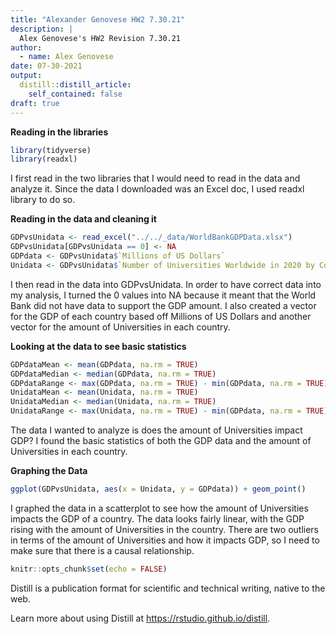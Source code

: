 ```yaml
---
title: "Alexander Genovese HW2 7.30.21"
description: |
  Alex Genovese's HW2 Revision 7.30.21
author:
  - name: Alex Genovese
date: 07-30-2021
output:
  distill::distill_article:
    self_contained: false
draft: true
---
```

**Reading in the libraries**
```r
library(tidyverse)
library(readxl)
```
I first read in the two libraries that I would need to read in the data and 
analyze it. Since the data I downloaded was an Excel doc, I used readxl 
library to do so.

**Reading in the data and cleaning it**
```r
GDPvsUnidata <- read_excel("../../_data/WorldBankGDPData.xlsx")
GDPvsUnidata[GDPvsUnidata == 0] <- NA
GDPdata <- GDPvsUnidata$`Millions of US Dollars`
Unidata <- GDPvsUnidata$`Number of Universities Worldwide in 2020 by Country`
```
I then read in the data into GDPvsUnidata. In order to have correct data into my 
analysis, I turned the 0 values into NA because it meant that the World Bank 
did not have data to support the GDP amount. I also created a vector for the 
GDP of each country based off Millions of US Dollars and another vector for the 
amount of Universities in each country.

**Looking at the data to see basic statistics**
```r
GDPdataMean <- mean(GDPdata, na.rm = TRUE)
GDPdataMedian <- median(GDPdata, na.rm = TRUE)
GDPdataRange <- max(GDPdata, na.rm = TRUE) - min(GDPdata, na.rm = TRUE)
UnidataMean <- mean(Unidata, na.rm = TRUE)
UnidataMedian <- median(Unidata, na.rm = TRUE)
UnidataRange <- max(Unidata, na.rm = TRUE) - min(GDPdata, na.rm = TRUE)
```
The data I wanted to analyze is does the amount of Universities impact GDP? I found the basic statistics of both the GDP data and the amount of Universities in each country. 

**Graphing the Data**
```r
ggplot(GDPvsUnidata, aes(x = Unidata, y = GDPdata)) + geom_point()
```
I graphed the data in a scatterplot to see how the amount of Universities impacts the GDP of a country. The data looks fairly linear, with the GDP rising with the amount of Universities in the country. There are two outliers in terms of the amount of Universities and how it impacts GDP, so I need to make sure that there is a causal relationship.
```r
knitr::opts_chunk$set(echo = FALSE)
```

Distill is a publication format for scientific and technical writing, native to the web.

Learn more about using Distill at <https://rstudio.github.io/distill>.


